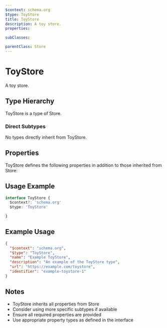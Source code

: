 ```yaml
---
$context: schema.org
$type: ToyStore
title: ToyStore
description: A toy store.
properties:

subClasses:

parentClass: Store
---
```


# ToyStore

A toy store.

## Type Hierarchy

ToyStore is a type of Store.

### Direct Subtypes

No types directly inherit from ToyStore.

## Properties

ToyStore defines the following properties in addition to those inherited from Store:



## Usage Example

```typescript
interface ToyStore {
  $context?: 'schema.org'
  $type: 'ToyStore'

}
```

## Example Usage

```json
{
  "$context": "schema.org",
  "$type": "ToyStore",
  "name": "Example ToyStore",
  "description": "An example of the ToyStore type",
  "url": "https://example.com/toystore",
  "identifier": "example-toystore-1"
}
```

## Notes

- ToyStore inherits all properties from Store
- Consider using more specific subtypes if available
- Ensure all required properties are provided
- Use appropriate property types as defined in the interface
